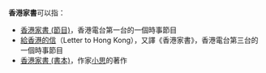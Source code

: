'''香港家書'''可以指：
* [[香港家書_(節目)|香港家書 (節目)]]，香港電台第一台的一個時事節目
* [[給香港的信|給香港的信]]（Letter to Hong Kong），又譯《香港家書》，香港電台第三台的一個時事節目
* [[香港家書_(書本)|香港家書 (書本)]]，作家[[小思|小思]]的著作
{{disambig|Cat=四字作品消歧義}}
